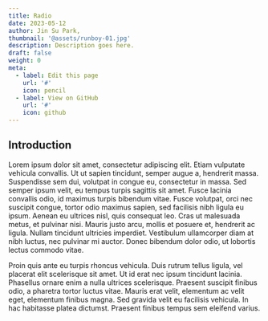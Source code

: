 ```yaml
---
title: Radio
date: 2023-05-12
author: Jin Su Park,
thumbnail: '@assets/runboy-01.jpg'
description: Description goes here.
draft: false
weight: 0
meta:
  - label: Edit this page
    url: '#'
    icon: pencil
  - label: View on GitHub
    url: '#'
    icon: github
---
```


## Introduction

Lorem ipsum dolor sit amet, consectetur adipiscing elit. Etiam vulputate vehicula convallis. Ut ut sapien tincidunt, semper augue a, hendrerit massa. Suspendisse sem dui, volutpat in congue eu, consectetur in massa. Sed semper ipsum velit, eu tempus turpis sagittis sit amet. Fusce lacinia convallis odio, id maximus turpis bibendum vitae. Fusce volutpat, orci nec suscipit congue, tortor odio maximus sapien, sed facilisis nibh ligula eu ipsum. Aenean eu ultrices nisl, quis consequat leo. Cras ut malesuada metus, et pulvinar nisi. Mauris justo arcu, mollis et posuere et, hendrerit ac ligula. Nullam tincidunt ultricies imperdiet. Vestibulum ullamcorper diam at nibh luctus, nec pulvinar mi auctor. Donec bibendum dolor odio, ut lobortis lectus commodo vitae.

Proin quis ante eu turpis rhoncus vehicula. Duis rutrum tellus ligula, vel placerat elit scelerisque sit amet. Ut id erat nec ipsum tincidunt lacinia. Phasellus ornare enim a nulla ultrices scelerisque. Praesent suscipit finibus odio, a pharetra tortor luctus vitae. Mauris erat velit, elementum ac velit eget, elementum finibus magna. Sed gravida velit eu facilisis vehicula. In hac habitasse platea dictumst. Praesent finibus tempus sem eleifend varius.
